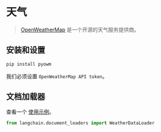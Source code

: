 # 天气

> [OpenWeatherMap](https://openweathermap.org/) 是一个开源的天气服务提供商。



## 安装和设置

```bash
pip install pyowm
```

我们必须设置 `OpenWeatherMap API token`。

## 文档加载器

查看一个 [使用示例](/docs/modules/data_connection/document_loaders/integrations/weather.html)。

```python
from langchain.document_loaders import WeatherDataLoader
```
